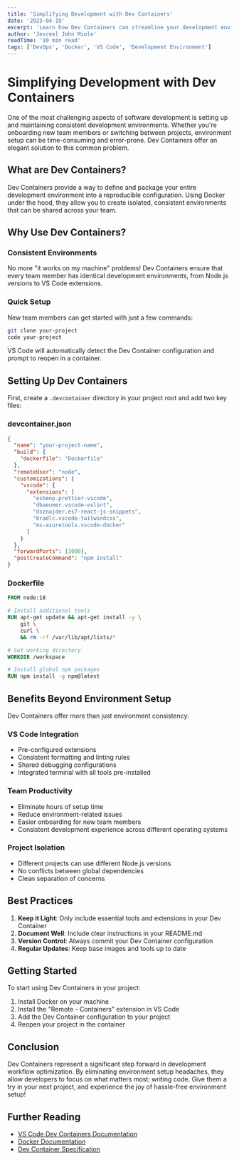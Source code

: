 ```yaml
---
title: 'Simplifying Development with Dev Containers'
date: '2025-04-19'
excerpt: 'Learn how Dev Containers can streamline your development environment setup and improve team collaboration using VS Code and Docker.'
author: 'Jesreel John Miole'
readTime: '10 min read'
tags: ['DevOps', 'Docker', 'VS Code', 'Development Environment']
---
```


# Simplifying Development with Dev Containers

One of the most challenging aspects of software development is setting up and maintaining consistent development environments. Whether you're onboarding new team members or switching between projects, environment setup can be time-consuming and error-prone. Dev Containers offer an elegant solution to this common problem.

## What are Dev Containers?

Dev Containers provide a way to define and package your entire development environment into a reproducible configuration. Using Docker under the hood, they allow you to create isolated, consistent environments that can be shared across your team.

## Why Use Dev Containers?

### Consistent Environments
No more "it works on my machine" problems! Dev Containers ensure that every team member has identical development environments, from Node.js versions to VS Code extensions.

### Quick Setup
New team members can get started with just a few commands:

```bash
git clone your-project
code your-project
```

VS Code will automatically detect the Dev Container configuration and prompt to reopen in a container.

## Setting Up Dev Containers

First, create a `.devcontainer` directory in your project root and add two key files:

### devcontainer.json
```json
{
  "name": "your-project-name",
  "build": {
    "dockerfile": "Dockerfile"
  },
  "remoteUser": "node",
  "customizations": {
    "vscode": {
      "extensions": [
        "esbenp.prettier-vscode",
        "dbaeumer.vscode-eslint",
        "dsznajder.es7-react-js-snippets",
        "bradlc.vscode-tailwindcss",
        "ms-azuretools.vscode-docker"
      ]
    }
  },
  "forwardPorts": [3000],
  "postCreateCommand": "npm install"
}
```

### Dockerfile
```dockerfile
FROM node:18

# Install additional tools
RUN apt-get update && apt-get install -y \
    git \
    curl \
    && rm -rf /var/lib/apt/lists/*

# Set working directory
WORKDIR /workspace

# Install global npm packages
RUN npm install -g npm@latest
```

## Benefits Beyond Environment Setup

Dev Containers offer more than just environment consistency:

### VS Code Integration
- Pre-configured extensions
- Consistent formatting and linting rules
- Shared debugging configurations
- Integrated terminal with all tools pre-installed

### Team Productivity
- Eliminate hours of setup time
- Reduce environment-related issues
- Easier onboarding for new team members
- Consistent development experience across different operating systems

### Project Isolation
- Different projects can use different Node.js versions
- No conflicts between global dependencies
- Clean separation of concerns

## Best Practices

1. **Keep it Light**: Only include essential tools and extensions in your Dev Container
2. **Document Well**: Include clear instructions in your README.md
3. **Version Control**: Always commit your Dev Container configuration
4. **Regular Updates**: Keep base images and tools up to date

## Getting Started

To start using Dev Containers in your project:

1. Install Docker on your machine
2. Install the "Remote - Containers" extension in VS Code
3. Add the Dev Container configuration to your project
4. Reopen your project in the container

## Conclusion

Dev Containers represent a significant step forward in development workflow optimization. By eliminating environment setup headaches, they allow developers to focus on what matters most: writing code. Give them a try in your next project, and experience the joy of hassle-free environment setup!

## Further Reading

- [VS Code Dev Containers Documentation](https://code.visualstudio.com/docs/remote/containers)
- [Docker Documentation](https://docs.docker.com/)
- [Dev Container Specification](https://containers.dev/)
